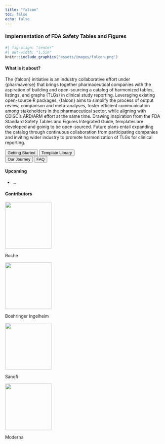 ```yaml
---
title: "falcon"
toc: false
echo: false
---
```


### Implementation of FDA Safety Tables and Figures

#### 

```r
#| fig-align: "center"
#| out-width: "1.5in"
knitr::include_graphics("assets/images/falcon.png")
```

#### What is it about?

The {falcon} initiative is an industry collaborative effort under {pharmaverse} that brings together pharmaceutical companies with the aspiration of building and open-sourcing a catalog of harmonized tables, listings, and graphs (TLGs) in clinical study reporting. Leveraging existing open-source R packages, {falcon} aims to simplify the process of output review, comparison and meta-analyses, foster efficient communication among stakeholders in the pharmaceutical sector, while aligning with CDISC's ARD/ARM effort at the same time. Drawing inspiration from the FDA Standard Safety Tables and Figures Integrated Guide, templates are developed and goinig to be open-sourced. Future plans entail expanding the catalog through continuous collaboration from participating companies and inviting wider industry to promote harmonization of TLGs for clinical reporting. 

<div class="divButton">
<button onclick="window.location.href = 'getting_started.html';" class="button">Getting Started</button>
<button onclick="window.location.href = 'template_library.html';" class="button">Template Library</button> 
</div> 

<div class="divButton">
<button onclick="window.location.href = 'our_journey.html';" class="button">Our Journey</button>
<button onclick="window.location.href = 'faq.html';" class="button">FAQ</button>
</div>

#### Upcoming

-   ...

#### Contributors
:::{layout-ncol=4}
::::{.flip-card}
:::::{.flip-card-inner}
::::::{.flip-card-front}
![](assets/images/logo-roche.png){width=150}
::::::
::::::{.flip-card-back}
Roche
::::::
:::::
::::

::::{.flip-card}
:::::{.flip-card-inner}
::::::{.flip-card-front}
![](assets/images/logo-bi.png){width=150}
::::::
::::::{.flip-card-back}
Boehringer Ingelheim
::::::
:::::
::::

::::{.flip-card}
:::::{.flip-card-inner}
::::::{.flip-card-front}
![](assets/images/logo-sanofi.png){width=150}
::::::
::::::{.flip-card-back}
Sanofi
::::::
:::::
::::

::::{.flip-card}
:::::{.flip-card-inner}
::::::{.flip-card-front}
![](assets/images/logo-moderna.png){width=150}
::::::
::::::{.flip-card-back}
Moderna
::::::
:::::
::::
:::

